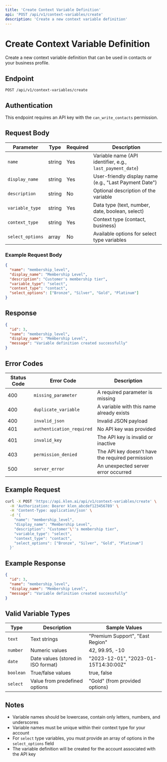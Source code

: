```yaml
---
title: 'Create Context Variable Definition'
api: 'POST /api/v1/context-variables/create'
description: 'Create a new context variable definition'
---
```


# Create Context Variable Definition

Create a new context variable definition that can be used in contacts or your business profile.

## Endpoint

```
POST /api/v1/context-variables/create
```

## Authentication

This endpoint requires an API key with the `can_write_contacts` permission.

## Request Body

| Parameter | Type | Required | Description |
|-----------|------|----------|-------------|
| `name` | string | Yes | Variable name (API identifier, e.g., `last_payment_date`) |
| `display_name` | string | Yes | User-friendly display name (e.g., "Last Payment Date") |
| `description` | string | No | Optional description of the variable |
| `variable_type` | string | Yes | Data type (text, number, date, boolean, select) |
| `context_type` | string | Yes | Context type (contact, business) |
| `select_options` | array | No | Available options for select type variables |

### Example Request Body

```json
{
  "name": "membership_level",
  "display_name": "Membership Level",
  "description": "Customer's membership tier",
  "variable_type": "select",
  "context_type": "contact",
  "select_options": ["Bronze", "Silver", "Gold", "Platinum"]
}
```

## Response

```json
{
  "id": 3,
  "name": "membership_level",
  "display_name": "Membership Level",
  "message": "Variable definition created successfully"
}
```

## Error Codes

| Status Code | Error Code | Description |
|-------------|------------|-------------|
| 400 | `missing_parameter` | A required parameter is missing |
| 400 | `duplicate_variable` | A variable with this name already exists |
| 400 | `invalid_json` | Invalid JSON payload |
| 401 | `authentication_required` | No API key was provided |
| 401 | `invalid_key` | The API key is invalid or inactive |
| 403 | `permission_denied` | The API key doesn't have the required permission |
| 500 | `server_error` | An unexpected server error occurred |

## Example Request

```bash
curl -X POST 'https://api.klen.ai/api/v1/context-variables/create' \
  -H 'Authorization: Bearer klen_abcdef123456789' \
  -H 'Content-Type: application/json' \
  -d '{
    "name": "membership_level",
    "display_name": "Membership Level",
    "description": "Customer'\''s membership tier",
    "variable_type": "select",
    "context_type": "contact",
    "select_options": ["Bronze", "Silver", "Gold", "Platinum"]
  }'
```

## Example Response

```json
{
  "id": 3,
  "name": "membership_level",
  "display_name": "Membership Level",
  "message": "Variable definition created successfully"
}
```

## Valid Variable Types

| Type | Description | Sample Values |
|------|-------------|--------------|
| `text` | Text strings | "Premium Support", "East Region" |
| `number` | Numeric values | 42, 99.95, -10 |
| `date` | Date values (stored in ISO format) | "2023-12-01", "2023-01-15T14:30:00Z" |
| `boolean` | True/false values | true, false |
| `select` | Value from predefined options | "Gold" (from provided options) |

## Notes

- Variable names should be lowercase, contain only letters, numbers, and underscores
- Variable names must be unique within their context type for your account
- For `select` type variables, you must provide an array of options in the `select_options` field
- The variable definition will be created for the account associated with the API key